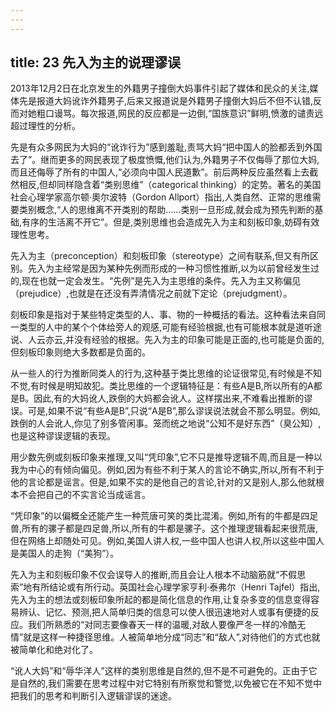 ```yaml
---
---
---
```

title: 23 先入为主的说理谬误
---



2013年12月2日在北京发生的外籍男子撞倒大妈事件引起了媒体和民众的关注,媒体先是报道大妈讹诈外籍男子,后来又报道说是外籍男子撞倒大妈后不但不认错,反而对她粗口谩骂。每次报道,网民的反应都是一边倒,“国族意识”鲜明,愤激的谴责远超过理性的分析。

先是有众多网民为大妈的“讹诈行为”感到羞耻,责骂大妈“把中国人的脸都丢到外国去了”。继而更多的网民表现了极度愤慨,他们认为,外籍男子不仅侮辱了那位大妈,而且还侮辱了所有的中国人,“必须向中国人民道歉”。前后两种反应虽然看上去截然相反,但却同样隐含着“类别思维”（categorical thinking）的定势。著名的美国社会心理学家高尔顿·奧尔波特（Gordon Allport）指出,人类自然、正常的思维需要类别概念,“人的思维离不开类别的帮助……类别一旦形成,就会成为预先判断的基础,有序的生活离不开它”。但是,类别思维也会造成先入为主和刻板印象,妨碍有效理性思考。

先入为主（preconception）和刻板印象（stereotype）之间有联系,但又有所区别。先入为主经常是因为某种先例而形成的一种习惯性推断,以为以前曾经发生过的,现在也就一定会发生。“先例”是先入为主思维的条件。先入为主又称偏见（prejudice）,也就是在还没有弄清情况之前就下定论（prejudgment）。

刻板印象是指对于某些特定类型的人、事、物的一种概括的看法。这种看法来自同一类型的人中的某个个体给旁人的观感,可能有经验根据,也有可能根本就是道听途说、人云亦云,并没有经验的根据。先入为主的印象可能是正面的,也可能是负面的,但刻板印象则绝大多数都是负面的。

从一些人的行为推断同类人的行为,这种基于类比思维的论证很常见,有时候是不知不觉,有时候是明知故犯。类比思维的一个逻辑特征是：有些A是B,所以所有的A都是B。因此,有的大妈讹人,跌倒的大妈都会讹人。这样摆出来,不难看出推断的谬误。可是,如果不说“有些A是B”,只说“A是B”,那么谬误说法就会不那么明显。例如,跌倒的人会讹人,你见了别多管闲事。笼而统之地说“公知不是好东西”（臭公知）,也是这种谬误逻辑的表现。

用少数先例或刻板印象来推理,又叫“凭印象”,它不只是推导逻辑不周,而且是一种以我为中心的有倾向偏见。例如,因为有些不利于某人的言论不确实,所以,所有不利于他的言论都是谣言。但是,如果不实的是他自己的言论,针对的又是别人,那么他就根本不会把自己的不实言论当成谣言。

“凭印象”的以偏概全还能产生一种荒唐可笑的类比混淆。例如,所有的牛都是四足兽,所有的骡子都是四足兽,所以,所有的牛都是骡子。这个推理逻辑看起来很荒唐,但在网络上却随处可见。例如,美国人讲人权,一些中国人也讲人权,所以这些中国人是美国人的走狗（“美狗”）。

先入为主和刻板印象不仅会误导人的推断,而且会让人根本不动脑筋就“不假思索”地有所结论或有所行动。英国社会心理学家亨利·泰弗尔（Henri Tajfel）指出,先入为主的想法或刻板印象所起的都是简化信息的作用,让复杂多变的信息变得容易辨认、记忆、预测,把人简单归类的信息可以使人很迅速地对人或事有便捷的反应。我们所熟悉的“对同志要像春天一样的温暖,对敌人要像严冬一样的冷酷无情”就是这样一种捷径思维。人被简单地分成“同志”和“敌人”,对待他们的方式也就被简单化和绝对化了。

“讹人大妈”和“辱华洋人”这样的类别思维是自然的,但不是不可避免的。正由于它是自然的,我们需要在思考过程中对它特别有所察觉和警觉,以免被它在不知不觉中把我们的思考和判断引入逻辑谬误的迷途。